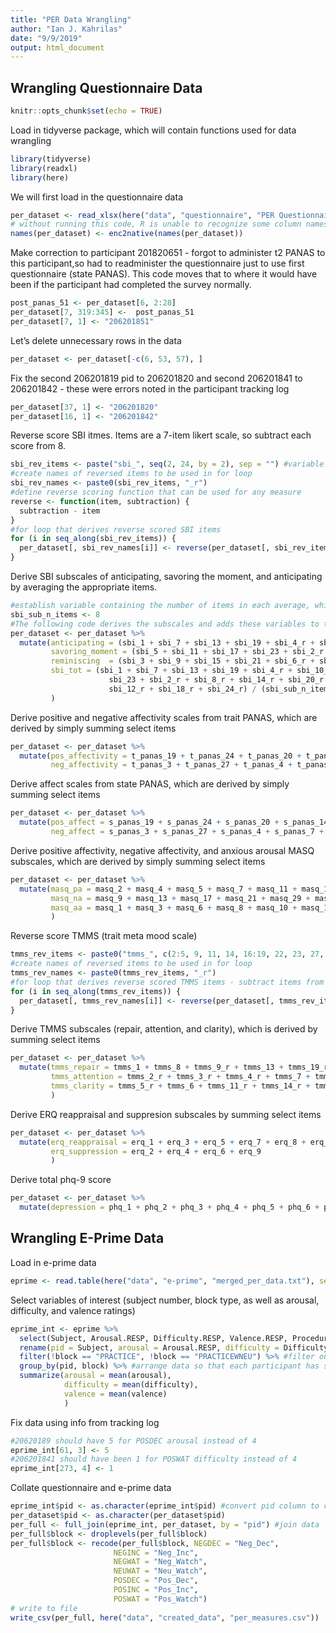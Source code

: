 ```yaml
---
title: "PER Data Wrangling"
author: "Ian J. Kahrilas"
date: "9/9/2019"
output: html_document
---
```


## Wrangling Questionnaire Data

```r
knitr::opts_chunk$set(echo = TRUE)
```

Load in tidyverse package, which will contain functions used for data wrangling

```r
library(tidyverse)
library(readxl)
library(here)
```

We will first load in the questionnaire data

```r
per_dataset <- read_xlsx(here("data", "questionnaire", "PER Questionnaires.xlsx"))
# without running this code, R is unable to recognize some column names. seems to be a common issue when working with xls files. This code makes it easier for R to work with the variables by setting it to UTF-8. 
names(per_dataset) <- enc2native(names(per_dataset))
```

Make correction to participant 201820651 - forgot to administer t2 PANAS to this participant,so had to readminister the questionnaire just to use first questionnaire (state PANAS). This code moves that to where it would have been if the participant had completed the survey normally.

```r
post_panas_51 <- per_dataset[6, 2:28]
per_dataset[7, 319:345] <-  post_panas_51
per_dataset[7, 1] <- "206201851"
```

Let's delete unnecessary rows in the data

```r
per_dataset <- per_dataset[-c(6, 53, 57), ]
```

Fix the second 206201819 pid to 206201820 and second 206201841 to 206201842 - these were errors noted in the participant tracking log

```r
per_dataset[37, 1] <- "206201820"
per_dataset[16, 1] <- "206201842"
```

Reverse score SBI itmes. Items are a 7-item likert scale, so subtract each score from 8.

```r
sbi_rev_items <- paste("sbi_", seq(2, 24, by = 2), sep = "") #variable containing SBI items to be reversed, which is every other item from 2 to 24
#create names of reversed items to be used in for loop
sbi_rev_names <- paste0(sbi_rev_items, "_r")
#define reverse scoring function that can be used for any measure
reverse <- function(item, subtraction) {
  subtraction - item
} 
#for loop that derives reverse scored SBI items
for (i in seq_along(sbi_rev_items)) {
  per_dataset[, sbi_rev_names[i]] <- reverse(per_dataset[, sbi_rev_items[i]], 8)
}
```

Derive SBI subscales of anticipating, savoring the moment, and anticipating by averaging the appropriate items.

```r
#establish variable containing the number of items in each average, which is 8.
sbi_sub_n_items <- 8
#The following code derives the subscales and adds these variables to the per dataset. Subscales are derived by averaging select items.
per_dataset <- per_dataset %>%
  mutate(anticipating = (sbi_1 + sbi_7 + sbi_13 + sbi_19 + sbi_4_r + sbi_10_r + sbi_16_r + sbi_22_r) / sbi_sub_n_items,
         savoring_moment = (sbi_5 + sbi_11 + sbi_17 + sbi_23 + sbi_2_r + sbi_8_r + sbi_14_r + sbi_20_r) / sbi_sub_n_items,
         reminiscing  = (sbi_3 + sbi_9 + sbi_15 + sbi_21 + sbi_6_r + sbi_12_r + sbi_18_r + sbi_24_r) / sbi_sub_n_items,
         sbi_tot = (sbi_1 + sbi_7 + sbi_13 + sbi_19 + sbi_4_r + sbi_10_r + sbi_16_r + sbi_22_r + sbi_5 + sbi_11 + sbi_17 + 
                      sbi_23 + sbi_2_r + sbi_8_r + sbi_14_r + sbi_20_r + sbi_3 + sbi_9 + sbi_15 + sbi_21 + sbi_6_r + 
                      sbi_12_r + sbi_18_r + sbi_24_r) / (sbi_sub_n_items * 3) #average total by 24, 3x the amount as the other subscales
         )
```

Derive positive and negative affectivity scales from trait PANAS, which are derived by simply summing select items

```r
per_dataset <- per_dataset %>%
  mutate(pos_affectivity = t_panas_19 + t_panas_24 + t_panas_20 + t_panas_14 + t_panas_11 + t_panas_5 + t_panas_9 + t_panas_16 + t_panas_15 + t_panas_23,
         neg_affectivity = t_panas_3 + t_panas_27 + t_panas_4 + t_panas_7 + t_panas_25 + t_panas_6 + t_panas_2 + t_panas_26 + t_panas_8 + t_panas_13)
```

Derive affect scales from state PANAS, which are derived by simply summing select items

```r
per_dataset <- per_dataset %>%
  mutate(pos_affect = s_panas_19 + s_panas_24 + s_panas_20 + s_panas_14 + s_panas_11 + s_panas_5 + s_panas_9 + s_panas_16 + s_panas_15 + s_panas_23,
         neg_affect = s_panas_3 + s_panas_27 + s_panas_4 + s_panas_7 + s_panas_25 + s_panas_6 + s_panas_2 + s_panas_26 + s_panas_8 + s_panas_13)
```

Derive positive affectivity, negative affectivity, and anxious arousal MASQ subscales, which are derived by simply summing select items

```r
per_dataset <- per_dataset %>%
  mutate(masq_pa = masq_2 + masq_4 + masq_5 + masq_7 + masq_11 + masq_14 + masq_19 + masq_23 + masq_26 + masq_28 + masq_32 + masq_34 + masq_36 + masq_37,
         masq_na = masq_9 + masq_13 + masq_17 + masq_21 + masq_29 + masq_30 + masq_35 + masq_38,
         masq_aa = masq_1 + masq_3 + masq_6 + masq_8 + masq_10 + masq_12 + masq_15 + masq_16 + masq_18 + masq_20 + masq_22 + masq_24 + masq_25 + masq_27 + masq_31 + masq_33 + masq_39
         )
```

Reverse score TMMS (trait meta mood scale)

```r
tmms_rev_items <- paste0("tmms_", c(2:5, 9, 11, 14, 16:19, 22, 23, 27, 29)) #variable containing TMMS items to be reversed 
#create names of reversed items to be used in for loop
tmms_rev_names <- paste0(tmms_rev_items, "_r")
#for loop that derives reverse scored TMMS items - subtract items from 6
for (i in seq_along(tmms_rev_items)) {
  per_dataset[, tmms_rev_names[i]] <- reverse(per_dataset[, tmms_rev_items[i]], 6)
}
```

Derive TMMS subscales (repair, attention, and clarity), which is derived by summing select items

```r
per_dataset <- per_dataset %>%
  mutate(tmms_repair = tmms_1 + tmms_8 + tmms_9_r + tmms_13 + tmms_19_r + tmms_26,
         tmms_attention = tmms_2_r + tmms_3_r + tmms_4_r + tmms_7 + tmms_10 + tmms_12 + tmms_17_r + tmms_18_r + tmms_21 + tmms_23_r + tmms_24 + tmms_27_r + tmms_29_r,
         tmms_clarity = tmms_5_r + tmms_6 + tmms_11_r + tmms_14_r + tmms_15 + tmms_16_r + tmms_20 + tmms_22_r + tmms_25 + tmms_28 + tmms_30
         )
```

Derive ERQ reappraisal and suppresion subscales by summing select items

```r
per_dataset <- per_dataset %>%
  mutate(erq_reappraisal = erq_1 + erq_3 + erq_5 + erq_7 + erq_8 + erq_10,
         erq_suppression = erq_2 + erq_4 + erq_6 + erq_9
         )
```
Derive total phq-9 score
```r
per_dataset <- per_dataset %>%
  mutate(depression = phq_1 + phq_2 + phq_3 + phq_4 + phq_5 + phq_6 + phq_7 + phq_8 + phq_9)
```

## Wrangling E-Prime Data

Load in e-prime data

```r
eprime <- read.table(here("data", "e-prime", "merged_per_data.txt"), sep = "\t", header = TRUE)
```

Select variables of interest (subject number, block type, as well as arousal, difficulty, and valence ratings)

```r
eprime_int <- eprime %>%
  select(Subject, Arousal.RESP, Difficulty.RESP, Valence.RESP, Procedure.Trial.) %>%
  rename(pid = Subject, arousal = Arousal.RESP, difficulty = Difficulty.RESP, valence = Valence.RESP, block = Procedure.Trial.) %>% # rename variables
  filter(!block == "PRACTICE", !block == "PRACTICEWNEU") %>% #filter out practice trials
  group_by(pid, block) %>% #arrange data so that each participant has single row for each proc_type
  summarize(arousal = mean(arousal),
            difficulty = mean(difficulty),
            valence = mean(valence)
            )
```

Fix data using info from tracking log

```r
#20620189 should have 5 for POSDEC arousal instead of 4
eprime_int[61, 3] <- 5
#206201841 should have been 1 for POSWAT difficulty instead of 4
eprime_int[273, 4] <- 1
```

Collate questionnaire and e-prime data

```r
eprime_int$pid <- as.character(eprime_int$pid) #convert pid column to character so tbls can be merged
per_dataset$pid <- as.character(per_dataset$pid)
per_full <- full_join(eprime_int, per_dataset, by = "pid") #join data
per_full$block <- droplevels(per_full$block)
per_full$block <- recode(per_full$block, NEGDEC = "Neg_Dec",
                       NEGINC = "Neg_Inc",
                       NEGWAT = "Neg_Watch",
                       NEUWAT = "Neu_Watch",
                       POSDEC = "Pos_Dec",
                       POSINC = "Pos_Inc",
                       POSWAT = "Pos_Watch")
# write to file
write_csv(per_full, here("data", "created_data", "per_measures.csv"))
```